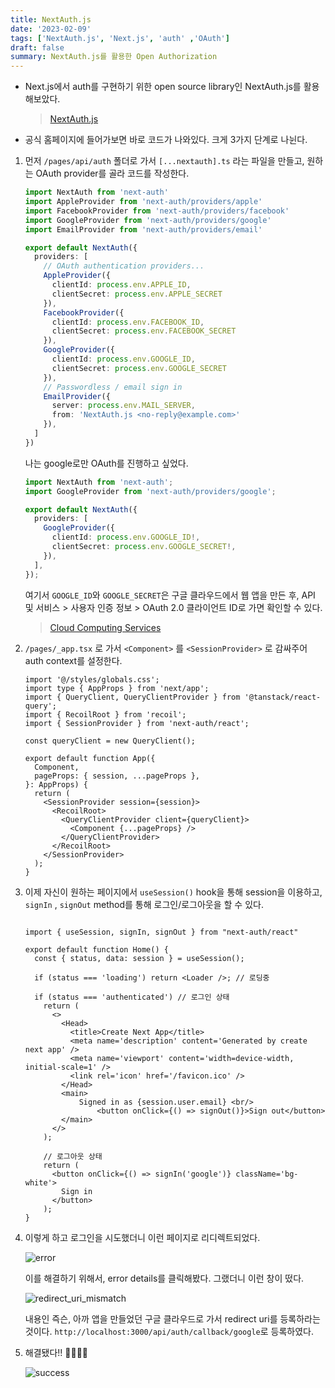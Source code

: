```yaml
---
title: NextAuth.js
date: '2023-02-09'
tags: ['NextAuth.js', 'Next.js', 'auth' ,'OAuth']
draft: false
summary: NextAuth.js를 활용한 Open Authorization
---
```


- Next.js에서 auth를 구현하기 위한 open source library인 NextAuth.js를 활용해보았다.

  > [NextAuth.js](https://next-auth.js.org/)

- 공식 홈페이지에 들어가보면 바로 코드가 나와있다. 크게 3가지 단계로 나뉜다.

1. 먼저 `/pages/api/auth` 폴더로 가서 `[...nextauth].ts` 라는 파일을 만들고, 원하는 OAuth provider를 골라 코드를 작성한다. 
    
    
    ```ts:/pages/api/auth/[...nextauth].ts
    import NextAuth from 'next-auth'
    import AppleProvider from 'next-auth/providers/apple'
    import FacebookProvider from 'next-auth/providers/facebook'
    import GoogleProvider from 'next-auth/providers/google'
    import EmailProvider from 'next-auth/providers/email'
    
    export default NextAuth({
      providers: [
        // OAuth authentication providers...
        AppleProvider({
          clientId: process.env.APPLE_ID,
          clientSecret: process.env.APPLE_SECRET
        }),
        FacebookProvider({
          clientId: process.env.FACEBOOK_ID,
          clientSecret: process.env.FACEBOOK_SECRET
        }),
        GoogleProvider({
          clientId: process.env.GOOGLE_ID,
          clientSecret: process.env.GOOGLE_SECRET
        }),
        // Passwordless / email sign in
        EmailProvider({
          server: process.env.MAIL_SERVER,
          from: 'NextAuth.js <no-reply@example.com>'
        }),
      ]
    })
    ```
    
    나는 google로만 OAuth를 진행하고 싶었다.
    
    ```ts:/pages/api/auth/[...nextauth].ts
    import NextAuth from 'next-auth';
    import GoogleProvider from 'next-auth/providers/google';
    
    export default NextAuth({
      providers: [
        GoogleProvider({
          clientId: process.env.GOOGLE_ID!,
          clientSecret: process.env.GOOGLE_SECRET!,
        }),
      ],
    });
    ```
    
    여기서 `GOOGLE_ID`와 `GOOGLE_SECRET`은 구글 클라우드에서 웹 앱을 만든 후, API 및 서비스 > 사용자 인증 정보 > OAuth 2.0 클라이언트 ID로 가면 확인할 수 있다.

    > [Cloud Computing Services](https://cloud.google.com/)

2. `/pages/_app.tsx` 로 가서 `<Component>` 를 `<SessionProvider>` 로 감싸주어 auth context를 설정한다. 
    
    ```tsx:/pages/_app.tsx
    import '@/styles/globals.css';
    import type { AppProps } from 'next/app';
    import { QueryClient, QueryClientProvider } from '@tanstack/react-query';
    import { RecoilRoot } from 'recoil';
    import { SessionProvider } from 'next-auth/react';
    
    const queryClient = new QueryClient();
    
    export default function App({
      Component,
      pageProps: { session, ...pageProps },
    }: AppProps) {
      return (
        <SessionProvider session={session}>
          <RecoilRoot>
            <QueryClientProvider client={queryClient}>
              <Component {...pageProps} />
            </QueryClientProvider>
          </RecoilRoot>
        </SessionProvider>
      );
    }
    ```
    
3. 이제 자신이 원하는 페이지에서 `useSession()` hook을 통해 session을 이용하고, `signIn` , `signOut`  method를 통해 로그인/로그아웃을 할 수 있다. 
   
    ```tsx:/pages/index.tsx

    import { useSession, signIn, signOut } from "next-auth/react"
    
    export default function Home() {
      const { status, data: session } = useSession();
    
      if (status === 'loading') return <Loader />; // 로딩중
    
      if (status === 'authenticated') // 로그인 상태
        return (
          <>
            <Head>
              <title>Create Next App</title>
              <meta name='description' content='Generated by create next app' />
              <meta name='viewport' content='width=device-width, initial-scale=1' />
              <link rel='icon' href='/favicon.ico' />
            </Head>
            <main>
    	        Signed in as {session.user.email} <br/>
    			    <button onClick={() => signOut()}>Sign out</button>
            </main>
          </>
        );
    	
        // 로그아웃 상태
        return (
          <button onClick={() => signIn('google')} className='bg-white'>
            Sign in
          </button>
        );
    }
    ```
    
4. 이렇게 하고 로그인을 시도했더니 이런 페이지로 리디렉트되었다. 

    ![error](/static/images/error.png)
  

    이를 해결하기 위해서, error details를 클릭해봤다. 그랬더니 이런 창이 떴다.

    ![redirect_uri_mismatch](/static/images/redirect_uri_mismatch.png)

    내용인 즉슨, 아까 앱을 만들었던 구글 클라우드로 가서 redirect uri를 등록하라는 것이다. `http://localhost:3000/api/auth/callback/google`로 등록하였다. 

5. 해결됐다!! 👏👏🎉🎉
    
    ![success](/static/images/success.png)